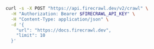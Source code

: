 ```bash cURL
curl -s -X POST "https://api.firecrawl.dev/v2/crawl" \
  -H "Authorization: Bearer $FIRECRAWL_API_KEY" \
  -H "Content-Type: application/json" \
  -d '{
    "url": "https://docs.firecrawl.dev",
    "limit": 10
  }'
```


